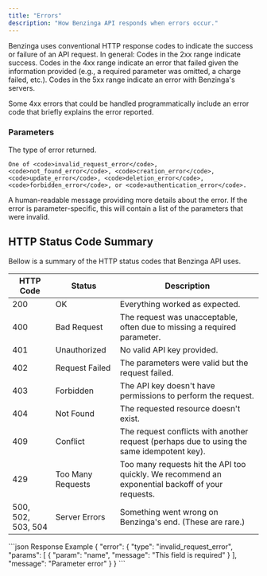 ```yaml
---
title: "Errors"
description: "How Benzinga API responds when errors occur."
---
```


Benzinga uses conventional HTTP response codes to indicate the success or failure of an API request.
In general: Codes in the 2xx range indicate success.
Codes in the 4xx range indicate an error that failed given the information provided (e.g., a required parameter
was omitted, a charge failed, etc.).
Codes in the 5xx range indicate an error with Benzinga's servers.

Some 4xx errors that could be handled programmatically include
an error code that briefly explains the error reported.

### Parameters

<ResponseField name="type" type="string">
    The type of error returned.

    One of <code>invalid_request_error</code>, <code>not_found_error</code>, <code>creation_error</code>,
    <code>update_error</code>, <code>deletion_error</code>, <code>forbidden_error</code>, or <code>authentication_error</code>.
</ResponseField>

<ResponseField name="message" type="string">
    A human-readable message providing more details about the error.
</ResponseField>

<ResponseField name="params" type="array">
    If the error is parameter-specific, this will contain a list of the parameters that were invalid.
</ResponseField>

## HTTP Status Code Summary

Bellow is a summary of the HTTP status codes that Benzinga API uses.

| HTTP Code          | Status | Description |
| ------------------ | ------ | ----------- |
| 200                | OK	| Everything worked as expected. |
| 400                | Bad Request | The request was unacceptable, often due to missing a required parameter. |
| 401                | Unauthorized | No valid API key provided. |
| 402                | Request Failed | The parameters were valid but the request failed. |
| 403                | Forbidden | The API key doesn't have permissions to perform the request. |
| 404                | Not Found | The requested resource doesn't exist. |
| 409                | Conflict | The request conflicts with another request (perhaps due to using the same idempotent key). |
| 429                | Too Many Requests | Too many requests hit the API too quickly. We recommend an exponential backoff of your requests. |
| 500, 502, 503, 504 | Server Errors | Something went wrong on Benzinga's end. (These are rare.) |


<ResponseExample>
    ```json Response Example
    {
        "error": {
        "type": "invalid_request_error",
        "params": [
    {
        "param": "name",
        "message": "This field is required"
    }
        ],
        "message": "Parameter error"
    }
    }
    ```
</ResponseExample>
